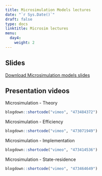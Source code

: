 ---
title: Microsimulation Models lectures
date: "`r Sys.Date()`"
draft: false
type: docs
linktitle: Microsim lectures
menu:
  day4:
    weight: 2
---

## Slides

[Download Microsimulation models slides](../../../Course_Modularization/Microsimulation/Slides/Microsimulation_Slides_UMN2021.ppt)

## Presentation videos

Microsimulation - Theory

```{r, echo=F}
blogdown::shortcode("vimeo", "473484372")
```

Microsimulation - Efficiency

```{r, echo=F}
blogdown::shortcode("vimeo", "473071949")
```

Microsimulation - Implementation

```{r, echo=F}
blogdown::shortcode("vimeo", "473414536")
```

Microsimulation - State-residence

```{r, echo=F}
blogdown::shortcode("vimeo", "473464649")
```

